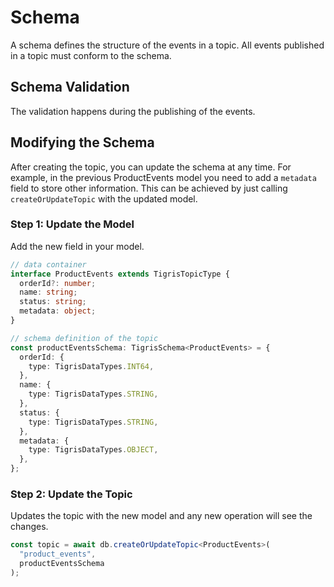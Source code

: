# Schema

A schema defines the structure of the events in a topic. All events published in a topic must conform to the schema.

## Schema Validation

The validation happens during the publishing of the events.

## Modifying the Schema

After creating the topic, you can update the schema at any time. For example, in the previous ProductEvents model you
need to add a `metadata` field to store other information. This can be achieved by just calling `createOrUpdateTopic`
with the updated model.

### Step 1: Update the Model

Add the new field in your model.

```ts
// data container
interface ProductEvents extends TigrisTopicType {
  orderId?: number;
  name: string;
  status: string;
  metadata: object;
}

// schema definition of the topic
const productEventsSchema: TigrisSchema<ProductEvents> = {
  orderId: {
    type: TigrisDataTypes.INT64,
  },
  name: {
    type: TigrisDataTypes.STRING,
  },
  status: {
    type: TigrisDataTypes.STRING,
  },
  metadata: {
    type: TigrisDataTypes.OBJECT,
  },
};
```

### Step 2: Update the Topic

Updates the topic with the new model and any new operation will see the changes.

```typescript
const topic = await db.createOrUpdateTopic<ProductEvents>(
  "product_events",
  productEventsSchema
);
```
